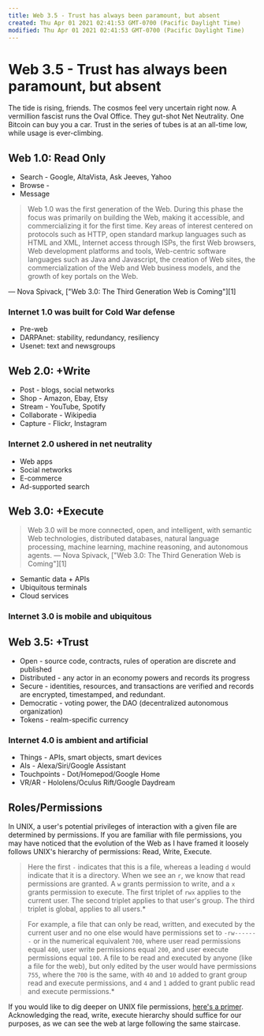 ```yaml
---
title: Web 3.5 - Trust has always been paramount, but absent
created: Thu Apr 01 2021 02:41:53 GMT-0700 (Pacific Daylight Time)
modified: Thu Apr 01 2021 02:41:53 GMT-0700 (Pacific Daylight Time)
---
```

# Web 3.5 - Trust has always been paramount, but absent

The tide is rising, friends. The cosmos feel very uncertain right now. A vermillion fascist runs the Oval Office. They gut-shot Net Neutrality. One Bitcoin can buy you a car. Trust in the series of tubes is at an all-time low, while usage is ever-climbing.

## Web 1.0: Read Only

- Search - Google, AltaVista, Ask Jeeves, Yahoo
- Browse - 
- Message

> Web 1.0 was the first generation of the Web. During this phase the focus was primarily on building the Web, making it accessible, and commercializing it for the first time. Key areas of interest centered on protocols such as HTTP, open standard markup languages such as HTML and XML, Internet access through ISPs, the first Web browsers, Web development platforms and tools, Web-centric software languages such as Java and Javascript, the creation of Web sites, the commercialization of the Web and Web business models, and the growth of key portals on the Web.

— Nova Spivack, ["Web 3.0: The Third Generation Web is Coming"][1]

### Internet 1.0 was built for Cold War defense

- Pre-web
- DARPAnet: stability, redundancy, resiliency
- Usenet: text and newsgroups

## Web 2.0: +Write

- Post - blogs, social networks
- Shop - Amazon, Ebay, Etsy
- Stream - YouTube, Spotify
- Collaborate - Wikipedia
- Capture - Flickr, Instagram

### Internet 2.0 ushered in net neutrality

- Web apps
- Social networks
- E-commerce
- Ad-supported search

## Web 3.0: +Execute

> Web 3.0 will be more connected, open, and intelligent, with semantic Web technologies, distributed databases, natural language processing, machine learning, machine reasoning, and autonomous agents.
— Nova Spivack, ["Web 3.0: The Third Generation Web is Coming"][1]


 - Semantic data + APIs
 - Ubiquitous terminals
 - Cloud services

### Internet 3.0 is mobile and ubiquitous

## Web 3.5: +Trust

- Open - source code, contracts, rules of operation are discrete and published
- Distributed - any actor in an economy powers and records its progress
- Secure - identities, resources, and transactions are verified and records are encrypted, timestamped, and redundant.
- Democratic - voting power, the DAO (decentralized autonomous organization)
- Tokens - realm-specific currency

### Internet 4.0 is ambient and artificial

- Things - APIs, smart objects, smart devices
- AIs - Alexa/Siri/Google Assistant
- Touchpoints - Dot/Homepod/Google Home
- VR/AR - Hololens/Oculus Rift/Google Daydream

## Roles/Permissions

In UNIX, a user's potential privileges of interaction with a given file are determined by permissions. If you are familiar with file permissions, you may have noticed that the evolution of the Web as I have framed it loosely follows UNIX's hierarchy of permissions: Read, Write, Execute.

> Here the first `-` indicates that this is a file, whereas a leading `d` would indicate that it is a directory. When we see an `r`, we know that read permissions are granted. A `w` grants permission to write, and a `x` grants permission to execute. The first triplet of `rwx` applies to the current user.  The second triplet applies to that user's group.  The third triplet is global, applies to all users.*  
  
> For example, a file that can only be read, written, and executed by the current user and no one else would have permissions set to `-rw-------` or in the numerical equivalent `700`, where user read permissions equal `400`, user write permissions equal `200`, and user execute permissions equal `100`.  A file to be read and executed by anyone (like a file for the web), but only edited by the user would have permissions `755`, where the `700` is the same, with `40` and `10` added to grant group read and execute permissions, and `4` and `1` added to grant public read and execute permissions.*

If you would like to dig deeper on UNIX file permissions, [here's a primer](http://mason.gmu.edu/~montecin/UNIXpermiss.htm). Acknowledging the read, write, execute hierarchy should suffice for our purposes, as we can see the web at large following the same staircase.


